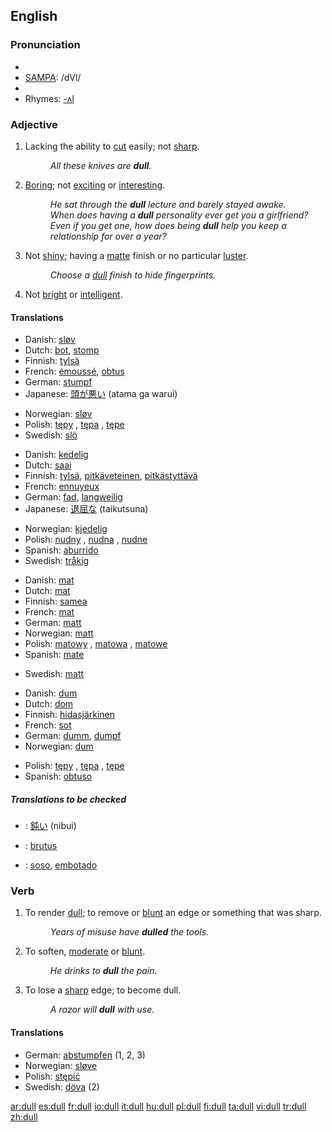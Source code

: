==English==

===Pronunciation===
*{{IPA|/dʌl/}}
*[[w:SAMPA chart for English|SAMPA]]: /dVl/
*{{audio|en-us-dull.ogg|Audio (US)}}
*Rhymes: [[Rhymes:English:-ʌl|-ʌl]]

===Adjective===
{{en-adj|er}}

# Lacking the ability to [[cut]] easily; not [[sharp]].
#:''All these knives are '''dull'''.''
# [[Boring]]; not [[exciting]] or [[interesting]].
#:''He sat through the '''dull''' lecture and barely stayed awake.''
#:''When does having a '''dull''' personality ever get you a girlfriend? Even if you get one, how does being '''dull''' help you keep a relationship for over a year?''
# Not [[shiny]]; having a [[matte]] finish or no particular [[luster]].
#:''Choose a [[dull]] finish to hide fingerprints.''
# Not [[bright]] or [[intelligent]].

====Translations====

{{trans-top|Lacking the ability to cut easily; not sharp}}
*Danish: [[sløv]]
*Dutch: [[bot]], [[stomp]]
*Finnish: [[tylsä]]
*French: [[émoussé]], [[obtus]]
*German: [[stumpf]]
*Japanese: [[頭が悪い]] (atama ga warui)
{{trans-mid}}
*Norwegian: [[sløv]]
*Polish: [[tępy]] {{m}}, [[tępa]] {{f}}, [[tępe]] {{m}}
*Swedish: [[slö]]
{{trans-bottom}}

{{trans-top|Boring}}
*Danish: [[kedelig]]
*Dutch: [[saai]]
*Finnish: [[tylsä]], [[pitkäveteinen]], [[pitkästyttävä]]
*French: [[ennuyeux]]
*German: [[fad]], [[langweilig]]
*Japanese: [[退屈な]] (taikutsuna)
{{trans-mid}}
*Norwegian: [[kjedelig]]
*Polish: [[nudny]] {{m}}, [[nudna]] {{f}}, [[nudne]] {{n}}
*Spanish: [[aburrido]]
*Swedish: [[tråkig]]
{{trans-bottom}}

{{trans-top|Not shiny}}
*Danish: [[mat]]
*Dutch: [[mat]]
*Finnish: [[samea]]
*French: [[mat]]
*German: [[matt]]
*Norwegian: [[matt]]
*Polish: [[matowy]] {{m}}, [[matowa]] {{f}}, [[matowe]] {{n}}
*Spanish: [[mate]]
{{trans-mid}}
*Swedish: [[matt]]
{{trans-bottom}}

{{trans-top|Not bright or intelligent}}
*Danish: [[dum]]
*Dutch: [[dom]]
*Finnish: [[hidasjärkinen]]
*French: [[sot]]
*German: [[dumm]], [[dumpf]]
*Norwegian: [[dum]]
{{trans-mid}}
*Polish: [[tępy]] {{m}}, [[tępa]] {{f}}, [[tępe]] {{m}}
*Spanish: [[obtuso]]
{{trans-bottom}}

=====Translations to be checked=====
{{checktrans}}

*{{ttbc|Japanese}}: [[鈍い]] (nibui)
*{{ttbc|Latin}}: [[brutus]]
*{{ttbc|Spanish}}: [[soso]], [[embotado]]

===Verb===
{{en-verb}}

# {{transitive}} To render [[dull]]; to remove or [[blunt]] an edge or something that was sharp.
#:''Years of misuse have '''dulled''' the tools.''
# {{transitive}} To soften, [[moderate]] or [[blunt]].
#:''He drinks to '''dull''' the pain.''
# {{intransitive}} To lose a [[sharp]] edge; to become dull.
#:''A razor will '''dull''' with use.''

====Translations====
{{top}}
*German: [[abstumpfen]] (1, 2, 3)
*Norwegian: [[sløve]]
*Polish: [[stępić]]
*Swedish: [[döva]] (2)
{{mid}}
{{bottom}}

[[ar:dull]]
[[es:dull]]
[[fr:dull]]
[[io:dull]]
[[it:dull]]
[[hu:dull]]
[[pl:dull]]
[[fi:dull]]
[[ta:dull]]
[[vi:dull]]
[[tr:dull]]
[[zh:dull]]